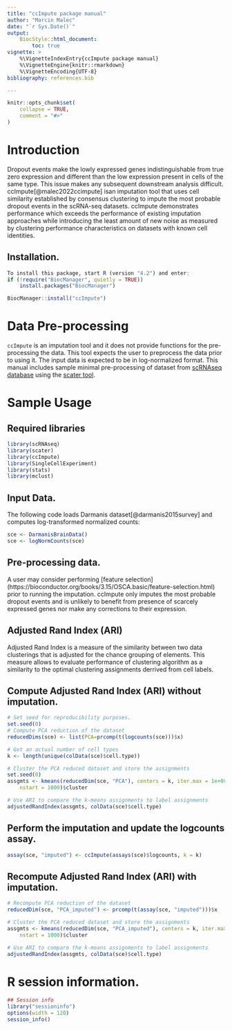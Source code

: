 ```yaml
---
title: "ccImpute package manual"
author: "Marcin Malec"
date: "`r Sys.Date()`"
output:
    BiocStyle::html_document:
        toc: true
vignette: >
    %\VignetteIndexEntry{ccImpute package manual}
    %\VignetteEngine{knitr::rmarkdown}
    %\VignetteEncoding{UTF-8}
bibliography: references.bib  

---
```


```r
knitr::opts_chunk$set(
    collapse = TRUE,
    comment = "#>"
)
```
# Introduction
Dropout events make the lowly expressed genes indistinguishable from true zero 
expression and different than the low expression present in cells of the same
type. This issue makes any subsequent downstream analysis difficult. 
ccImpute[@malec2022ccimpute] isan imputation tool that uses cell similarity 
established by consensus clustering to impute the most probable dropout events
in the scRNA-seq datasets. ccImpute demonstrates performance which exceeds the 
performance of existing imputation approaches while introducing the least amount
of new noise as measured by clustering performance characteristics on datasets 
with known cell identities.

## Installation.
```r
To install this package, start R (version "4.2") and enter:
if (!require("BiocManager", quietly = TRUE))
    install.packages("BiocManager")

BiocManager::install("ccImpute")
```

# Data Pre-processing
`ccImpute` is an imputation tool and it does not provide functions for the
pre-processing the data. This tool expects the user to preprocess the data
prior to using it. The input data is expected to be in log-normalized format.
This manual includes sample minimal pre-processing of dataset from
[scRNAseq database](http://bioconductor.org/packages/scRNAseq) using the
[scater tool](http://bioconductor.org/packages/scater).

# Sample Usage
## Required libraries
```r
library(scRNAseq)
library(scater)
library(ccImpute)
library(SingleCellExperiment)
library(stats)
library(mclust)
```

## Input Data.
The following code loads Darmanis dataset[@darmanis2015survey] and computes
log-transformed normalized counts:
```r
sce <- DarmanisBrainData()
sce <- logNormCounts(sce)
```
## Pre-processing data.
A user may consider performing [feature selection]
(https://bioconductor.org/books/3.15/OSCA.basic/feature-selection.html)
prior to running the imputation. ccImpute only imputes the most probable 
dropout events and is unlikely to benefit from presence of scarcely expressed
genes nor make any corrections to their expression.


## Adjusted Rand Index (ARI)
Adjusted Rand Index is a measure of the similarity between two data clusterings
that is adjusted for the chance grouping of elements. This measure allows to
evaluate performance of clustering algorithm as a similarity to the optimal 
clustering assignments derrived from cell labels.

 
## Compute Adjusted Rand Index (ARI) without imputation.
```r
# Set seed for reproducibility purposes.
set.seed(0) 
# Compute PCA reduction of the dataset
reducedDims(sce) <- list(PCA=prcomp(t(logcounts(sce)))$x)

# Get an actual number of cell types
k <- length(unique(colData(sce)$cell.type))

# Cluster the PCA reduced dataset and store the assignments
set.seed(0) 
assgmts <- kmeans(reducedDim(sce, "PCA"), centers = k, iter.max = 1e+09,
    nstart = 1000)$cluster

# Use ARI to compare the k-means assignments to label assignments
adjustedRandIndex(assgmts, colData(sce)$cell.type)
```
## Perform the imputation and update the logcounts assay.
```r
assay(sce, "imputed") <- ccImpute(assays(sce)$logcounts, k = k)
```
## Recompute Adjusted Rand Index (ARI) with imputation.
```r
# Recompute PCA reduction of the dataset
reducedDim(sce, "PCA_imputed") <- prcomp(t(assay(sce, "imputed")))$x

# Cluster the PCA reduced dataset and store the assignments
assgmts <- kmeans(reducedDim(sce, "PCA_imputed"), centers = k, iter.max = 1e+09,
    nstart = 1000)$cluster

# Use ARI to compare the k-means assignments to label assignments
adjustedRandIndex(assgmts, colData(sce)$cell.type)
```

# R session information.
```r
## Session info
library("sessioninfo")
options(width = 120)
session_info()
```
